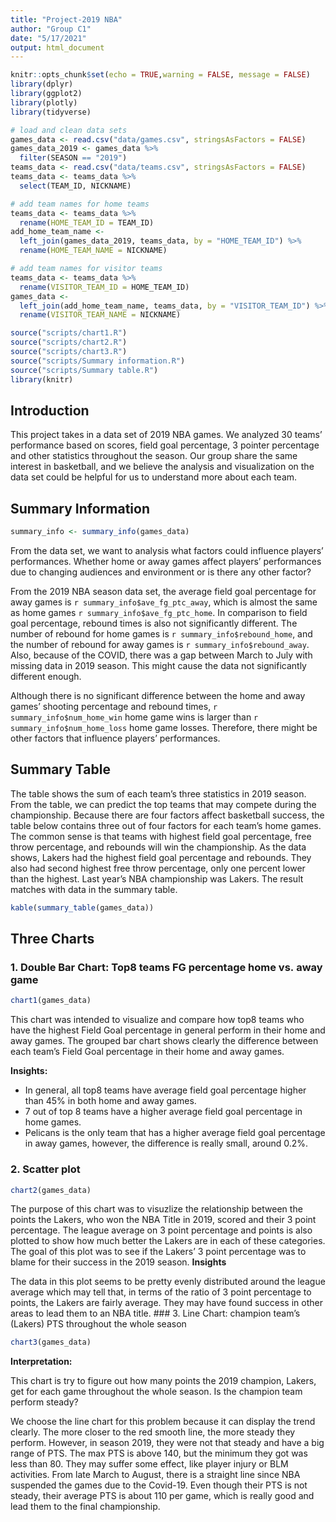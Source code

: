 ```yaml
---
title: "Project-2019 NBA"
author: "Group C1"
date: "5/17/2021"
output: html_document
---
```


```r
knitr::opts_chunk$set(echo = TRUE,warning = FALSE, message = FALSE)
library(dplyr)
library(ggplot2)
library(plotly)
library(tidyverse)
```

``` r
# load and clean data sets
games_data <- read.csv("data/games.csv", stringsAsFactors = FALSE)
games_data_2019 <- games_data %>%
  filter(SEASON == "2019")
teams_data <- read.csv("data/teams.csv", stringsAsFactors = FALSE)
teams_data <- teams_data %>%
  select(TEAM_ID, NICKNAME)

# add team names for home teams
teams_data <- teams_data %>%
  rename(HOME_TEAM_ID = TEAM_ID)
add_home_team_name <-
  left_join(games_data_2019, teams_data, by = "HOME_TEAM_ID") %>%
  rename(HOME_TEAM_NAME = NICKNAME)

# add team names for visitor teams
teams_data <- teams_data %>%
  rename(VISITOR_TEAM_ID = HOME_TEAM_ID)
games_data <-
  left_join(add_home_team_name, teams_data, by = "VISITOR_TEAM_ID") %>%
  rename(VISITOR_TEAM_NAME = NICKNAME)
```

```r
source("scripts/chart1.R")
source("scripts/chart2.R")
source("scripts/chart3.R")
source("scripts/Summary information.R")
source("scripts/Summary table.R")
library(knitr)
```

## Introduction
This project takes in a data set of 2019 NBA games. We analyzed 30 teams' performance based on scores, field goal percentage, 3 pointer percentage and other statistics throughout the season. Our group share the same interest in basketball, and we believe the analysis and visualization on the data set could be helpful for us to understand more about each team.

## Summary Information
``` r
summary_info <- summary_info(games_data)
```
From the data set, we want to analysis what factors could influence players' performances. Whether home or away games affect players' performances due to changing audiences and environment or is there any other factor? 

From the 2019 NBA season data set, the average field goal percentage for away games is `r summary_info$ave_fg_ptc_away`, which is almost the same as home games `r summary_info$ave_fg_ptc_home`. In comparison to field goal percentage, rebound times is also not significantly different. The number of rebound for home games is `r summary_info$rebound_home`, and the number of rebound for away games is `r summary_info$rebound_away`. Also, because of the COVID, there was a gap between March to July with missing data in 2019 season. This might cause the data not significantly different enough. 

Although there is no significant difference between the home and away games' shooting percentage and rebound times, `r summary_info$num_home_win` home game wins is larger than `r summary_info$num_home_loss` home game losses. Therefore, there might be other factors that influence players' performances. 

## Summary Table
The table shows the sum of each team's three statistics in 2019 season. From the table, we can predict the top teams that may compete during the championship. Because there are four factors affect basketball success, the table below contains three out of four factors for each team's home games. The common sense is that teams with highest field goal percentage, free throw percentage, and rebounds will win the championship. As the data shows, Lakers had the highest field goal percentage and rebounds. They also had second highest free throw percentage, only one percent lower than the highest. Last year's NBA championship was Lakers. The result matches with data in the summary table.
``` r
kable(summary_table(games_data))
```

## Three Charts

### 1. Double Bar Chart: Top8 teams FG percentage home vs. away game

``` r
chart1(games_data)
```
This chart was intended to visualize and compare how top8 teams who have the highest Field Goal percentage in general perform in their home and away games. The grouped bar chart shows clearly the difference between each team's Field Goal percentage in their home and away games. 

**Insights:**

* In general, all top8 teams have average field goal percentage higher than 45%
in both home and away games.
* 7 out of top 8 teams have a higher average field goal percentage in home games.
* Pelicans is the only team that has a higher average field goal percentage in
away games, however, the difference is really small, around 0.2%.


### 2. Scatter plot
``` r
chart2(games_data)
```
The purpose of this chart was to visuzlize the relationship between the points the Lakers, who won the NBA Title in 2019, scored and their 3 point percentage. The league average on 3 point percentage and points is also plotted to show how much better the Lakers are in each of these categories. The goal of this plot was to see if the Lakers' 3 point percentage was to blame for their success in the 2019 season.
**Insights**

The data in this plot seems to be pretty evenly distributed around the league average which may tell that, in terms of the ratio of 3 point percentage to points, the Lakers are fairly average. They may have found success in other areas to lead them to an NBA title.
### 3. Line Chart: champion team’s (Lakers) PTS throughout the whole season

``` r
chart3(games_data)
```

**Interpretation:**

This chart is try to figure out how many points the 2019 champion, Lakers, get for each game throughout the whole season. Is the champion team perform steady?

We choose the line chart for this problem because it can display the trend clearly. The more closer to the red smooth line, the more steady they perform. However, in season 2019, they were not that steady and have a big range of PTS. The max PTS is above 140, but the minimum they got was less than 80. They may suffer some effect, like player injury or BLM activities. From late March to August, there is a straight line since NBA suspended the games due to the Covid-19. Even though their PTS is not steady, their average PTS is about 110 per game, which is really good and lead them to the final championship.
